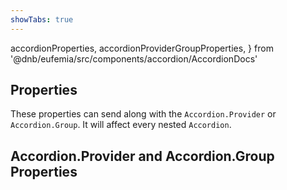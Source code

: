 ```yaml
---
showTabs: true
---
```


  accordionProperties,
  accordionProviderGroupProperties,
} from '@dnb/eufemia/src/components/accordion/AccordionDocs'

## Properties

These properties can send along with the `Accordion.Provider` or `Accordion.Group`. It will affect every nested `Accordion`.

<PropertiesTable props={accordionProperties} />

## Accordion.Provider and Accordion.Group Properties

<PropertiesTable props={accordionProviderGroupProperties} />
